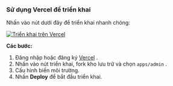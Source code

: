 ### Sử dụng Vercel để triển khai

Nhấn vào nút dưới đây để triển khai nhanh chóng:

[![Triển khai trên Vercel](https://vercel.com/button)](https://vercel.com/new/clone?demo-description=PPanel%20là%20một%20công%20cụ%20proxy%20mở%20nguồn%20thuần%20khiết%2C%20chuyên%20nghiệp%2C%20và%20hoàn%20hảo%2C%20được%20thiết%20kế%20để%20trở%20thành%20lựa%20chọn%20lý%20tưởng%20của%20bạn%20cho%20việc%20học%20tập%20và%20sử%20dụng%20thực%20tiễn&demo-image=https%3A%2F%2Furlscan.io%2Fliveshot%2F%3Fwidth%3D1920%26height%3D1080%26url%3Dhttps%3A%2F%2Fadmin.ppanel.dev&demo-title=PPanel%20Admin%20Web&demo-url=https%3A%2F%2Fadmin.ppanel.dev%2F&from=.&project-name=ppanel-admin-web&repository-name=ppanel-web&repository-url=https%3A%2F%2Fgithub.com%2Fperfect-panel%2Fppanel-web&root-directory=apps%2Fadmin&skippable-integrations=1)

**Các bước:**

1. Đăng nhập hoặc đăng ký [Vercel](https://vercel.com/) .
2. Nhấn vào nút triển khai, fork kho lưu trữ và chọn `apps/admin` .
3. Cấu hình biến môi trường.
4. Nhấn **Deploy** để bắt đầu triển khai.


<Giscus />
